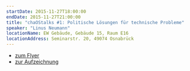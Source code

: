 ```yaml
---
startDate: 2015-11-27T18:00:00
endDate: 2015-11-27T21:00:00
title: "chaOStalks #1: Politische Lösungen für technische Probleme"
speaker: "Linus Neumann"
locationName: EW Gebäude, Gebäude 15, Raum E16
locationAddress: Seminarstr. 20, 49074 Osnabrück
---
```


- [zum Flyer](/downloads/chaostalk1_a4.pdf)
- [zur Aufzeichnung](https://media.ccc.de/v/chaostalk-1-linus-neumann)
